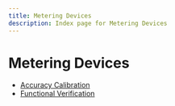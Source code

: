 ```yaml
---
title: Metering Devices
description: Index page for Metering Devices
---
```


# Metering Devices

- [Accuracy Calibration](accuracy-calibration)
- [Functional Verification](functional-verification)

